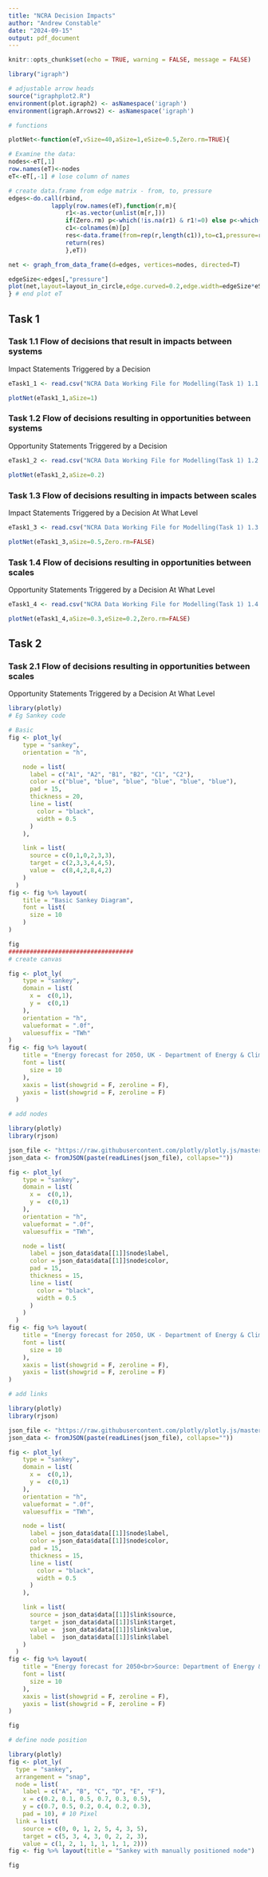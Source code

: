 ```yaml
---
title: "NCRA Decision Impacts"
author: "Andrew Constable"
date: "2024-09-15"
output: pdf_document
---
```


```r

knitr::opts_chunk$set(echo = TRUE, warning = FALSE, message = FALSE)

library("igraph")

# adjustable arrow heads
source("igraphplot2.R")
environment(plot.igraph2) <- asNamespace('igraph')
environment(igraph.Arrows2) <- asNamespace('igraph')

# functions

plotNet<-function(eT,vSize=40,aSize=1,eSize=0.5,Zero.rm=TRUE){

# Examine the data:
nodes<-eT[,1]
row.names(eT)<-nodes
eT<-eT[,-1] # lose column of names

# create data.frame from edge matrix - from, to, pressure
edges<-do.call(rbind,
            lapply(row.names(eT),function(r,m){
                r1<-as.vector(unlist(m[r,]))
                if(Zero.rm) p<-which(!is.na(r1) & r1!=0) else p<-which(!is.na(r1))
                c1<-colnames(m)[p]
                res<-data.frame(from=rep(r,length(c1)),to=c1,pressure=r1[p])
                return(res)
                },eT))

net <- graph_from_data_frame(d=edges, vertices=nodes, directed=T) 

edgeSize<-edges[,"pressure"]
plot(net,layout=layout_in_circle,edge.curved=0.2,edge.width=edgeSize*eSize,vertex.size=vSize,edge.arrow.size=edgeSize*aSize)
} # end plot eT


```
\newpage
## Task 1  
  
### Task 1.1 Flow of decisions that result in impacts between systems  
  
Impact Statements Triggered by a Decision  
  
```r

eTask1_1 <- read.csv("NCRA Data Working File for Modelling(Task 1) 1.1.csv", header=T, as.is=T)

plotNet(eTask1_1,aSize=1)
```

### Task 1.2 Flow of decisions resulting in opportunities between systems  
  
Opportunity Statements Triggered by a Decision  
  
```r

eTask1_2 <- read.csv("NCRA Data Working File for Modelling(Task 1) 1.2.csv", header=T, as.is=T)

plotNet(eTask1_2,aSize=0.2)
```
\newpage
  
### Task 1.3 Flow of decisions resulting in impacts between scales  
Impact Statements Triggered by a Decision At What Level  
  
```r

eTask1_3 <- read.csv("NCRA Data Working File for Modelling(Task 1) 1.3.csv", header=T, as.is=T)

plotNet(eTask1_3,aSize=0.5,Zero.rm=FALSE)

```
  
### Task 1.4 Flow of decisions resulting in opportunities between scales  
Opportunity Statements Triggered by a Decision At What Level  
  
```r

eTask1_4 <- read.csv("NCRA Data Working File for Modelling(Task 1) 1.4.csv", header=T, as.is=T)

plotNet(eTask1_4,aSize=0.3,eSize=0.2,Zero.rm=FALSE)
```

## Task 2
### Task 2.1 Flow of decisions resulting in opportunities between scales  
Opportunity Statements Triggered by a Decision At What Level  
  
```r
library(plotly)
# Eg Sankey code

# Basic
fig <- plot_ly(
    type = "sankey",
    orientation = "h",

    node = list(
      label = c("A1", "A2", "B1", "B2", "C1", "C2"),
      color = c("blue", "blue", "blue", "blue", "blue", "blue"),
      pad = 15,
      thickness = 20,
      line = list(
        color = "black",
        width = 0.5
      )
    ),

    link = list(
      source = c(0,1,0,2,3,3),
      target = c(2,3,3,4,4,5),
      value =  c(8,4,2,8,4,2)
    )
  )
fig <- fig %>% layout(
    title = "Basic Sankey Diagram",
    font = list(
      size = 10
    )
)

fig
###################################
# create canvas

fig <- plot_ly(
    type = "sankey",
    domain = list(
      x =  c(0,1),
      y =  c(0,1)
    ),
    orientation = "h",
    valueformat = ".0f",
    valuesuffix = "TWh"
)
fig <- fig %>% layout(
    title = "Energy forecast for 2050, UK - Department of Energy & Climate Change",
    font = list(
      size = 10
    ),
    xaxis = list(showgrid = F, zeroline = F),
    yaxis = list(showgrid = F, zeroline = F)
  )

# add nodes

library(plotly)
library(rjson)

json_file <- "https://raw.githubusercontent.com/plotly/plotly.js/master/test/image/mocks/sankey_energy.json"
json_data <- fromJSON(paste(readLines(json_file), collapse=""))

fig <- plot_ly(
    type = "sankey",
    domain = list(
      x =  c(0,1),
      y =  c(0,1)
    ),
    orientation = "h",
    valueformat = ".0f",
    valuesuffix = "TWh",

    node = list(
      label = json_data$data[[1]]$node$label,
      color = json_data$data[[1]]$node$color,
      pad = 15,
      thickness = 15,
      line = list(
        color = "black",
        width = 0.5
      )
    )
  ) 
fig <- fig %>% layout(
    title = "Energy forecast for 2050, UK - Department of Energy & Climate Change",
    font = list(
      size = 10
    ),
    xaxis = list(showgrid = F, zeroline = F),
    yaxis = list(showgrid = F, zeroline = F)
)

# add links

library(plotly)
library(rjson)

json_file <- "https://raw.githubusercontent.com/plotly/plotly.js/master/test/image/mocks/sankey_energy.json"
json_data <- fromJSON(paste(readLines(json_file), collapse=""))

fig <- plot_ly(
    type = "sankey",
    domain = list(
      x =  c(0,1),
      y =  c(0,1)
    ),
    orientation = "h",
    valueformat = ".0f",
    valuesuffix = "TWh",

    node = list(
      label = json_data$data[[1]]$node$label,
      color = json_data$data[[1]]$node$color,
      pad = 15,
      thickness = 15,
      line = list(
        color = "black",
        width = 0.5
      )
    ),

    link = list(
      source = json_data$data[[1]]$link$source,
      target = json_data$data[[1]]$link$target,
      value =  json_data$data[[1]]$link$value,
      label =  json_data$data[[1]]$link$label
    )
  ) 
fig <- fig %>% layout(
    title = "Energy forecast for 2050<br>Source: Department of Energy & Climate Change, Tom Counsell via <a href='https://bost.ocks.org/mike/sankey/'>Mike Bostock</a>",
    font = list(
      size = 10
    ),
    xaxis = list(showgrid = F, zeroline = F),
    yaxis = list(showgrid = F, zeroline = F)
)

fig

# define node position

library(plotly)
fig <- plot_ly(
  type = "sankey",
  arrangement = "snap",
  node = list(
    label = c("A", "B", "C", "D", "E", "F"),
    x = c(0.2, 0.1, 0.5, 0.7, 0.3, 0.5),
    y = c(0.7, 0.5, 0.2, 0.4, 0.2, 0.3),
    pad = 10), # 10 Pixel
  link = list(
    source = c(0, 0, 1, 2, 5, 4, 3, 5),
    target = c(5, 3, 4, 3, 0, 2, 2, 3),
    value = c(1, 2, 1, 1, 1, 1, 1, 2)))
fig <- fig %>% layout(title = "Sankey with manually positioned node")

fig




```
